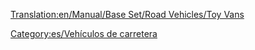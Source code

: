 [[Translation:en/Manual/Base Set/Road Vehicles/Toy Vans]]

{{es/Vehículo de carretera|nombre    = Furgón de Juguetes MightyMover
  |imagen    = en/MightyMover Toy.png
  |precio    = 9.594 € (4.797 £)
  |velocidad = 48 km/h (30 mph)
  |coste     = 842 € (421 £)
  |diseño    = 1935
  |duración  = 15
  |capacidad = 17 [[es/Manual/Base Set/Cargos/Juguetes|juguetes]]
}}
{{es/Vehículo de carretera|nombre    = Furgón de Juguetes Powernaught
  |imagen    = en/Powernaught Toy.png
  |precio    = 12.054 € (6.027 £)
  |velocidad = 88 km/h (55 mph)
  |coste     = 1.574 € (787 £)
  |diseño    = 1978
  |duración  = 15
  |capacidad = 19 juguetes
}}
{{es/Vehículo de carretera|nombre    = Furgón de Juguetes Wizzow
  |imagen    = en/Wizzow Toy.png
  |precio    = 12.874 € (6.437 £)
  |velocidad = 112 km/h (70 mph)
  |coste     = 2.250 € (1,125 £)
  |diseño    = 2015
  |duración  = 15
  |capacidad = 22 juguetes
}}


[[Category:es/Vehículos de carretera]]